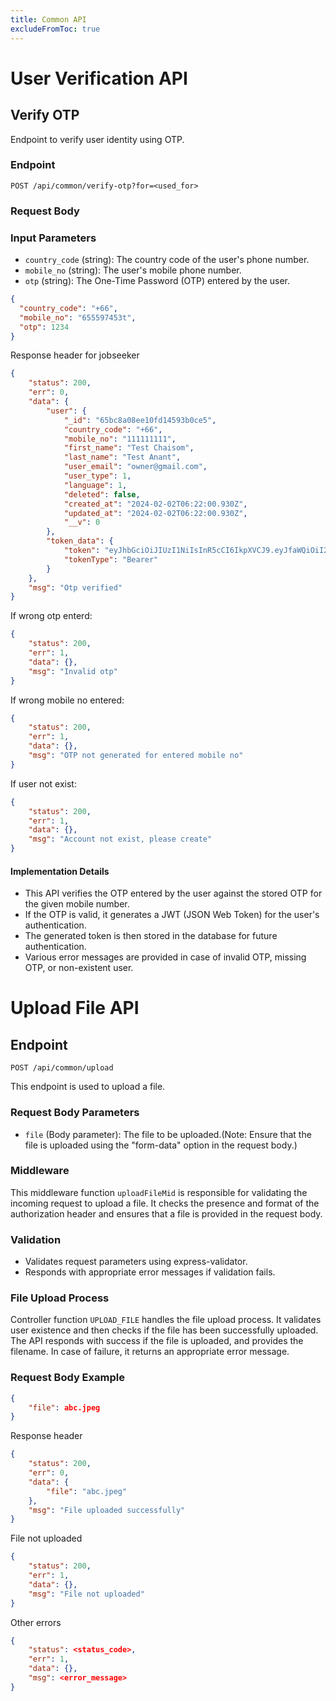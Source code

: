 ```yaml
---
title: Common API
excludeFromToc: true
---
```



# User Verification API

## Verify OTP

Endpoint to verify user identity using OTP.

### Endpoint

`POST /api/common/verify-otp?for=<used_for>`

### Request Body

### Input Parameters

- `country_code` (string): The country code of the user's phone number.
- `mobile_no` (string): The user's mobile phone number.
- `otp` (string): The One-Time Password (OTP) entered by the user.

```json
{
  "country_code": "+66",
  "mobile_no": "655597453t",
  "otp": 1234
}
```

Response header for jobseeker

```json
{
    "status": 200,
    "err": 0,
    "data": {
        "user": {
            "_id": "65bc8a08ee10fd14593b0ce5",
            "country_code": "+66",
            "mobile_no": "111111111",
            "first_name": "Test Chaisom",
            "last_name": "Test Anant",
            "user_email": "owner@gmail.com",
            "user_type": 1,
            "language": 1,
            "deleted": false,
            "created_at": "2024-02-02T06:22:00.930Z",
            "updated_at": "2024-02-02T06:22:00.930Z",
            "__v": 0
        },
        "token_data": {
            "token": "eyJhbGciOiJIUzI1NiIsInR5cCI6IkpXVCJ9.eyJfaWQiOiI2NWJjOGEwOGVlMTBmZDE0NTkzYjBjZTUiLCJjb3VudHJ5X2NvZGUiOiIrNjYiLCJtb2JpbGVfbm8iOiIxMTExMTExMTEiLCJpYXQiOjE3MDY4NzY2OTR9.9eUfqQYhIwr_V9xDg7zAFYxEBszqC8E2grsC1gyzmvs",
            "tokenType": "Bearer"
        }
    },
    "msg": "Otp verified"
}
```

If wrong otp enterd:

```json
{
    "status": 200,
    "err": 1,
    "data": {},
    "msg": "Invalid otp"
}
```

If wrong mobile no entered:

```json
{
    "status": 200,
    "err": 1,
    "data": {},
    "msg": "OTP not generated for entered mobile no"
}
```

If user not exist:

```json
{
    "status": 200,
    "err": 1,
    "data": {},
    "msg": "Account not exist, please create"
}
```

#### Implementation Details

- This API verifies the OTP entered by the user against the stored OTP for the given mobile number.
- If the OTP is valid, it generates a JWT (JSON Web Token) for the user's authentication.
- The generated token is then stored in the database for future authentication.
- Various error messages are provided in case of invalid OTP, missing OTP, or non-existent user.




# Upload File API

## Endpoint

`POST /api/common/upload`

This endpoint is used to upload a file.

### Request Body Parameters
- `file` (Body parameter): The file to be uploaded.(Note: Ensure that the file is uploaded using the "form-data" option in the request body.)

### Middleware
This middleware function `uploadFileMid` is responsible for validating the incoming request to upload a file. It checks the presence and format of the authorization header and ensures that a file is provided in the request body.

### Validation
- Validates request parameters using express-validator.
- Responds with appropriate error messages if validation fails.

### File Upload Process

Controller function `UPLOAD_FILE` handles the file upload process. It validates user existence and then checks if the file has been successfully uploaded. The API responds with success if the file is uploaded, and provides the filename. In case of failure, it returns an appropriate error message.

### Request Body Example

```json
{
    "file": abc.jpeg
}
```

Response header

```json
{
    "status": 200,
    "err": 0,
    "data": {
        "file": "abc.jpeg"
    },
    "msg": "File uploaded successfully"
}

```

File not uploaded
```json
{
    "status": 200,
    "err": 1,
    "data": {},
    "msg": "File not uploaded"
}
```

Other errors
```json
{
    "status": <status_code>,
    "err": 1,
    "data": {},
    "msg": <error_message>
}
```
